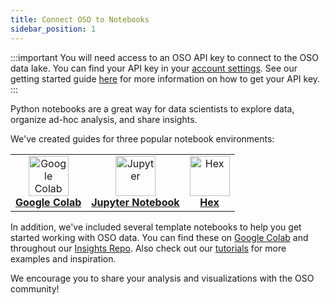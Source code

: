```yaml
---
title: Connect OSO to Notebooks
sidebar_position: 1
---
```


:::important
You will need access to an OSO API key to connect to the OSO data lake.
You can find your API key in your [account settings](https://www.opensource.observer/settings/profile).
See our getting started guide [here](../../get-started/python.md) for more information on how to get your API key.
:::

Python notebooks are a great way for data scientists to explore data, organize ad-hoc analysis, and share insights.

We've created guides for three popular notebook environments:

<div className="notebook-options">
  <table style={{ width: '100%', maxWidth: '600px', marginLeft: '0', borderCollapse: 'collapse', border: 'none', borderWidth: '0' }}>
    <tr style={{ border: 'none' }}>
      <td align="center" style={{ padding: '20px', width: '30%', border: 'none' }}>
        <a href="./colab">
          <img 
            src="https://colab.research.google.com/img/colab_favicon_256px.png" 
            width="64" 
            height="64"
            alt="Google Colab"
            style={{ objectFit: 'contain' }}
          />
          <br />
          <b>Google Colab</b>
        </a>
      </td>
      <td align="center" style={{ padding: '20px', width: '30%', border: 'none' }}>
        <a href="./jupyter">
          <img 
            src="https://jupyter.org/assets/homepage/main-logo.svg" 
            width="64" 
            height="64"
            alt="Jupyter"
            style={{ objectFit: 'contain' }}
          />
          <br />
          <b>Jupyter Notebook</b>
        </a>
      </td>
      <td align="center" style={{ padding: '20px', width: '30%', border: 'none' }}>
        <a href="./hex">
          <img 
            src="https://learn.hex.tech/img/logo.svg" 
            width="64" 
            height="64"
            alt="Hex"
            style={{ objectFit: 'contain' }}
          />
          <br />
          <b>Hex</b>
        </a>
      </td>
    </tr>
  </table>
</div>

In addition, we've included several template notebooks to help you get started working with OSO data.
You can find these on [Google Colab](https://drive.google.com/drive/folders/1mzqrSToxPaWhsoGOR-UVldIsaX1gqP0F?usp=drive_link)
and throughout our [Insights Repo](https://github.com/opensource-observer/insights/). Also check out our [tutorials](../../tutorials/index.md) for more examples and inspiration. 

We encourage you to share your analysis and visualizations with the OSO community!
